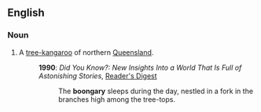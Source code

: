 ==English==

===Noun===
{{en-noun}}

# A [[tree-kangaroo]] of northern [[Queensland]].
#: '''1990''': ''Did You Know?: New Insights Into a World That Is Full of Astonishing Stories'', [[w:Reader's Digest|Reader's Digest]]
#:: The '''boongary''' sleeps during the day, nestled in a fork in the branches high among the tree-tops.